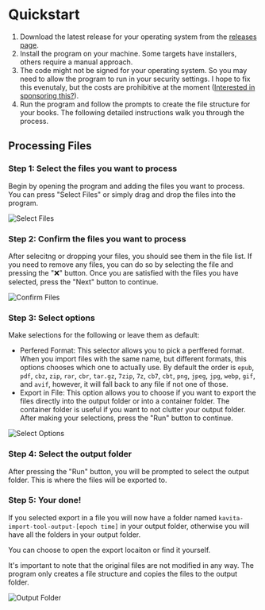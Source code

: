 # Quickstart

1. Download the latest release for your operating system from the [releases page](https://github.com/mackenly/kavita-import-tool/releases).
2. Install the program on your machine. Some targets have installers, others require a manual approach.
3. The code might not be signed for your operating system. So you may need to allow the program to run in your security settings. I hope to fix this evenutaly, but the costs are prohibitive at the moment ([Interested in sponsoring this?](https://github.com/sponsors/mackenly)).
4. Run the program and follow the prompts to create the file structure for your books. The following detailed instructions walk you through the process.

## Processing Files
### Step 1: Select the files you want to process

Begin by opening the program and adding the files you want to process. You can press "Select Files" or simply drag and drop the files into the program.

![Select Files](../screenshots/initial.png)

### Step 2: Confirm the files you want to process

After selecitng or dropping your files, you should see them in the file list. If you need to remove any files, you can do so by selecting the file and pressing the "❌" button. Once you are satisfied with the files you have selected, press the "Next" button to continue.

![Confirm Files](../screenshots/selected.png)

### Step 3: Select options

Make selections for the following or leave them as default:
- Perfered Format: This selector allows you to pick a perffered format. When you import files with the same name, but different formats, this options chooses which one to actually use. By default the order is `epub`, `pdf`, `cbz`, `zip`, `rar`, `cbr`, `tar.gz`, `7zip`, `7z`, `cb7`, `cbt`, `png`, `jpeg`, `jpg`, `webp`, `gif`, and `avif`, however, it will fall back to any file if not one of those.
- Export in File: This option allows you to choose if you want to export the files directly into the output folder or into a container folder. The container folder is useful if you want to not clutter your output folder.
After making your selections, press the "Run" button to continue.

![Select Options](../screenshots/options.png)

### Step 4: Select the output folder

After pressing the "Run" button, you will be prompted to select the output folder. This is where the files will be exported to.

### Step 5: Your done!
If you selected export in a file you will now have a folder named `kavita-import-tool-output-[epoch time]` in your output folder, otherwise you will have all the folders in your output folder.

You can choose to open the export locaiton or find it yourself.

It's important to note that the original files are not modified in any way. The program only creates a file structure and copies the files to the output folder.

![Output Folder](../screenshots/finished.png)